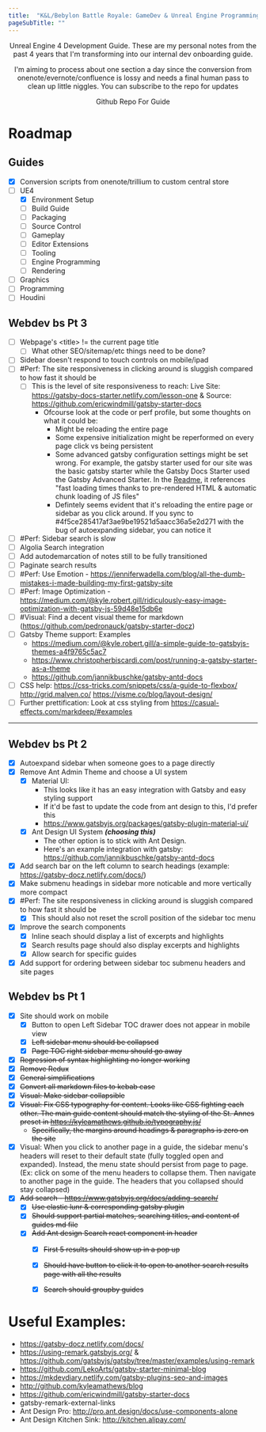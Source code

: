 ```yaml
---
title:  "K&L/Bebylon Battle Royale: GameDev & Unreal Engine Programming Guide"
pageSubTitle: ""
---
```



<div align="center">
<AntdPageHeader title='K&amp;L/Bebylon Battle Royale: GameDev &amp; Unreal Engine Programming Guide' />
<AntdDivider />
Unreal Engine 4 Development Guide. These are my personal notes from the past 4 years that I'm transforming into our internal dev onboarding guide.

I'm aiming to process about one section a day since the conversion from onenote/evernote/confluence is lossy and needs a final human pass to clean up little niggles.
You can subscribe to the repo for updates

<AntdDivider />
<AntdButton type='primary' size='large' href={siteCfg.repoURL}>
Github Repo For Guide
</AntdButton>
</div>

# Roadmap

## Guides

- [x] Conversion scripts from onenote/trillium to custom central store
- [ ] UE4
  - [x] Environment Setup
  - [ ] Build Guide
  - [ ] Packaging
  - [ ] Source Control
  - [ ] Gameplay
  - [ ] Editor Extensions
  - [ ] Tooling
  - [ ] Engine Programming
  - [ ] Rendering
- [ ] Graphics
- [ ] Programming
- [ ] Houdini

## Webdev bs Pt 3

- [ ] Webpage's \<title> != the current page title
    - [ ] What other SEO/sitemap/etc things need to be done?
- [ ] Sidebar doesn't respond to touch controls on mobile/ipad
- [ ] #Perf: The site responsiveness in clicking around is sluggish compared to how fast it should be
    - [ ] This is the level of site responsiveness to reach: Live Site: <https://gatsby-docs-starter.netlify.com/lesson-one> & Source: <https://github.com/ericwindmill/gatsby-starter-docs>
        - Ofcourse look at the code or perf profile, but some thoughts on what it could be:
            - Might be reloading the entire page
            - Some expensive initialization might be reperformed on every page click vs being persistent
            - Some advanced gatsby configuration settings might be set wrong. For example, the gatsby starter used for our site was the basic gatsby starter while the Gatsby Docs Starter used the Gatsby Advanced Starter. In the [Readme](https://github.com/ericwindmill/gatsby-starter-docs), it references "fast loading times thanks to pre-rendered HTML & automatic chunk loading of JS files"
            - Defintely seems evident that it's reloading the entire page or sidebar as you click around. If you sync to #4f5ce285417af3ae9be19521d5aacc36a5e2d271 with the bug of autoexpanding sidebar, you can notice it
- [ ] #Perf: Sidebar search is slow
- [ ] Algolia Search integration
- [ ] Add autodemarcation of notes still to be fully transitioned
- [ ] Paginate search results
- [ ] #Perf: Use Emotion - https://jenniferwadella.com/blog/all-the-dumb-mistakes-i-made-building-my-first-gatsby-site
- [ ] #Perf: Image Optimization - https://medium.com/@kyle.robert.gill/ridiculously-easy-image-optimization-with-gatsby-js-59d48e15db6e
- [ ] #Visual: Find a decent visual theme for markdown (https://github.com/pedronauck/gatsby-starter-docz)
- [ ] Gatsby Theme support: Examples
    - https://medium.com/@kyle.robert.gill/a-simple-guide-to-gatsbyjs-themes-a4f9765c5ac7
    - https://www.christopherbiscardi.com/post/running-a-gatsby-starter-as-a-theme
    - https://github.com/jannikbuschke/gatsby-antd-docs
- [ ] CSS help: https://css-tricks.com/snippets/css/a-guide-to-flexbox/ http://grid.malven.co/ https://visme.co/blog/layout-design/
- [ ] Further prettification: Look at css styling from https://casual-effects.com/markdeep/#examples

----------------

## Webdev bs Pt 2

- [x] Autoexpand sidebar when someone goes to a page directly
- [x] Remove Ant Admin Theme and choose a UI system
  - [x] Material UI:
    - This looks like it has an easy integration with Gatsby and easy styling support
    - If it'd be fast to update the code from ant design to this, I'd prefer this
    - https://www.gatsbyjs.org/packages/gatsby-plugin-material-ui/
  - [x] Ant Design UI System **_(choosing this)_**
    - The other option is to stick with Ant Design.
    - Here's an example integration with gatsby: https://github.com/jannikbuschke/gatsby-antd-docs
- [x] Add search bar on the left column to search headings (example: https://gatsby-docz.netlify.com/docs/)
- [x] Make submenu headings in sidebar more noticable and more vertically more compact
- [x] #Perf: The site responsiveness in clicking around is sluggish compared to how fast it should be
    - [x] This should also not reset the scroll position of the sidebar toc menu
- [x] Improve the search components
    - [x] Inline seach should display a list of excerpts and highlights
    - [x] Search results page should also display excerpts and highlights
    - [x] Allow search for specific guides
- [x] Add support for ordering between sidebar toc submenu headers and site pages

## Webdev bs Pt 1

- [x] Site should work on mobile
  - [x] Button to open Left Sidebar TOC drawer does not appear in mobile view
  - [x] ~~Left sidebar menu should be collapsed~~
  - [x] ~~Page TOC right sidebar menu should go away~~
- [x] ~~Regression of syntax highlighting no longer working~~
- [x] ~~Remove Redux~~
- [x] ~~General simplifications~~
- [x] ~~Convert all markdown files to kebab case~~
- [x] ~~Visual: Make sidebar collapsible~~
- [x] ~~Visual: Fix CSS typography for content. Looks like CSS fighting each other. The main guide content should match the styling of the St. Annes preset in https://kyleamathews.github.io/typography.js/~~
    - ~~Specifically, the margins around headings & paragraphs is zero on the site~~
- [x] Visual: When you click to another page in a guide, the sidebar menu's headers will reset to their default state (fully toggled open and expanded). Instead, the menu state should persist from page to page. (Ex: click on some of the menu headers to collapse them. Then navigate to another page in the guide. The headers that you collapsed should stay collapsed)
- [x] ~~Add search - https://www.gatsbyjs.org/docs/adding-search/~~
  - [x] ~~Use elastic lunr & corresponding gatsby plugin~~
  - [x] ~~Should support partial matches, searching titles, and content of guides md file~~
  - [x] ~~Add Ant design Search react component in header~~
    - [x] ~~First 5 results should show up in a pop up~~
    - [x] ~~Should have button to click it to open to another search results page with all the results~~
    - [x] ~~Search should groupby guides~~


# Useful Examples:

- https://gatsby-docz.netlify.com/docs/
- https://using-remark.gatsbyjs.org/ & https://github.com/gatsbyjs/gatsby/tree/master/examples/using-remark
- https://github.com/LekoArts/gatsby-starter-minimal-blog
- https://mkdevdiary.netlify.com/gatsby-plugins-seo-and-images
- http://github.com/kyleamathews/blog
- https://github.com/ericwindmill/gatsby-starter-docs
- gatsby-remark-external-links
- Ant Design Pro: http://pro.ant.design/docs/use-components-alone
- Ant Design Kitchen Sink: http://kitchen.alipay.com/